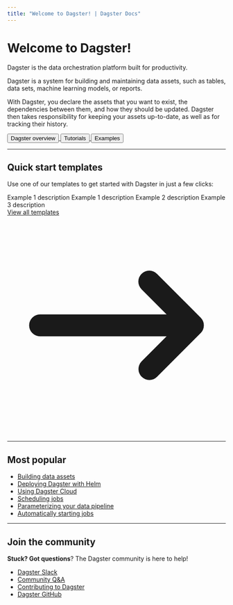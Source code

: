 ```yaml
---
title: "Welcome to Dagster! | Dagster Docs"
---
```


# Welcome to Dagster!

<p className="text-2xl mt-0 text-gray-500 tracking-tight font-light">
  Dagster is the data orchestration platform built for productivity.
</p>

Dagster is a system for building and maintaining data assets, such as tables, data sets, machine learning models, or reports.

With Dagster, you declare the assets that you want to exist, the dependencies between them, and how they should be updated. Dagster then takes responsibility for keeping your assets up-to-date, as well as for tracking their history.

<div className="inline-flex flex-row space-x-4">
    <a href="/getting-started/what-is-dagster">
      <button className="py-1 px-4 rounded-lg bg-gable-green text-white hover:bg-transparent hover:text-gable-green hover: border hover:border-gable-green">
        Dagster overview
      </button>
    </a>
    <a href="/building">
      <button className="py-1 px-4 rounded-lg bg-transparent border text-gray-500 hover:text-gray-700 hover:bg-gray-100 hover:border-gray-300">
        Tutorials
      </button>
    </a>
    <a href="/examples">
      <button className="py-1 px-4 rounded-lg bg-transparent border text-gray-500 hover:text-gray-700 hover:bg-gray-100 hover:border-gray-300">
        Examples
      </button>
    </a>
</div>

---

## Quick start templates

Use one of our templates to get started with Dagster in just a few clicks:

<div className="flex flex-row justify-center">
  <div className="grid md:grid-cols-4 grid-flow-row gap-4">
    <ExampleItem
      title="Example project"
      hrefCode="examples/to_do"
    >
      Example 1 description
    </ExampleItem>
    <ExampleItem
      title="dbt + Dagster"
      hrefCode="examples/to_do"
    >
      Example 1 description
    </ExampleItem>
    <ExampleItem
      title="Hacker News"
      hrefCode="examples/to_do"
      hrefDoc="/guides/dagster/example_project"
    >
      Example 2 description
    </ExampleItem>
    <ExampleItem
      title="Bollinger"
      hrefCode="examples/to_do"
    >
      Example 3 description
    </ExampleItem>
  </div>
</div>

<div style={{
    textAlign: 'right',
}}>
<a className="border-t-2 border-transparent pt-4 pl-1 inline-flex items-center text-sm md:text-base font-medium text-gray-500 dark:text-gray-200 hover:text-gray-700 hover:border-gray-300" href="/examples">View all templates<svg className="ml-3 h-5 w-5 text-gray-400" xmlns="http://www.w3.org/2000/svg" viewBox="0 0 20 20" fill="currentColor" aria-hidden="true"><path fill-rule="evenodd" d="M12.293 5.293a1 1 0 011.414 0l4 4a1 1 0 010 1.414l-4 4a1 1 0 01-1.414-1.414L14.586 11H3a1 1 0 110-2h11.586l-2.293-2.293a1 1 0 010-1.414z" clip-rule="evenodd"></path></svg></a>
</div>

---

## Most popular

<div className="category-container">
  <div className="category-inner-container">
    <ul className="article-list">
      <li style={{
        marginTop: 0,
    }}>
        <a href="/building/understanding-dagster/assets/software-defined-assets">
          Building data assets
        </a>
      </li>
      <li>
        <a href="/deployment/open-source/kubernetes/deploying-with-helm">
          Deploying Dagster with Helm
        </a>
      </li>
      <li>
        <a href="/deployment/cloud">
            Using Dagster Cloud
        </a>
      </li>
      <li>
        <a href="/building/understanding-dagster/partitions-schedules-sensors/schedules">
          Scheduling jobs
        </a>
      </li>
      <li>
        <a href="/building/understanding-dagster/configuration/configuration">
          Parameterizing your data pipeline
        </a>
      </li>
      <li>
        <a href="/building/understanding-dagster/partitions-schedules-sensors/sensors">
          Automatically starting jobs
        </a>
      </li>
    </ul>
  </div>
</div>

---

## Join the community

**Stuck? Got questions**? The Dagster community is here to help!

<div className="category-container">
  <div className="category-inner-container">
    <ul className="article-list">
      <li style={{
        marginTop: 0,
    }}>
        <a href="https://dagster-slackin.herokuapp.com/">
          Dagster Slack
        </a>
      </li>
      <li>
        <a href="https://github.com/dagster-io/dagster/discussions">
          Community Q&A
        </a>
      </li>
      <li>
        <a href="/community/contributing">
            Contributing to Dagster
        </a>
      </li>
      <li>
        <a href="https://github.com/dagster-io/dagster">
          Dagster GitHub
        </a>
      </li>
    </ul>
  </div>
</div>